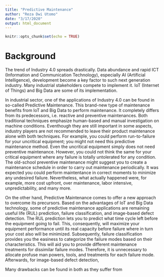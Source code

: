 ```yaml
---
title: "Predictive Maintenance"
author: "Reza Dwi Utomo"
date: "3/17/2020"
output: html_document
---
```


```r
knitr::opts_chunk$set(echo = TRUE)
```

# Background

The trend of Industry 4.0 spreads drastically. Data abundance and rapid ICT (Information and Communication Technology), especially AI (Artificial Intelligence), development become a key factor to such next generation industry. Many industrial stakeholders compete to implement it. IoT (Internet of Things) and Big Data are some of its implementation.

In industrial sector, one of the applications of Industry 4.0 can be found in so-called Predictive Maintenance. This brand-new type of maintenance benefits from IoT and Big Data to perform maintenance. It completely differs from its predecessors, i.e. reactive and preventive maintenances. Both traditional techniques emphasize human-based and manual investigation on machine conditions. Eventhough they are still important in some aspects, industry players are not recommended to leave their product maintenance alone with both techniques. For example, you could perform run-to-failure for your uncritical equipment; you might not need this predictive maintenance method. Even the uncritical equipment simply does not need preventive maintenance. However, you could not think the same for your critical equipment where any failure is totally untolerated for any condition. The old-school preventive maintenance might suggest you to create a maintenance schedule in order to carry out maintenance periodically. It was expected you could perform maintentance in correct moments to minimize any undesired failure. Nevertheless, what actually happened were, for example, more cost upfront, over maintenance, labor intensive, unpredictability, and many more.

On the other hand, Predictive Maintenance comes to offer a new approach to overcome its precursors. Based on the advantages of IoT and Big Data technology, some of predictive maintenance applications are remaining useful life (RUL) prediction, failure classification, and image-based defect detection. The RUL prediction lets you to predict what time cycle left before the equipment going to fail. This, consequently, will maximize your equipment performance until its real capacity before failure where in turn your cost also will be minimized. Subsequently, failure classification provides you the easiness to categorize the failure modes based on their characteristics. This will aid you to provide different maintenance treatments for dissimilar failure modes. Therefore, it is unnecessary to allocate profuse man powers, tools, and treatments for each failure mode. Afterwards, for image-based defect detection, 

Many drawbacks can be found in both as they suffer from
